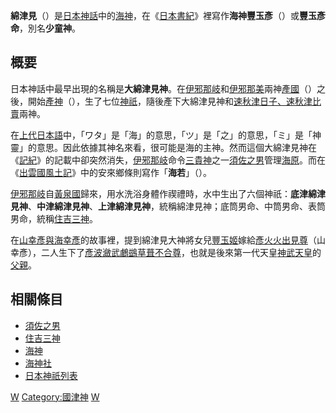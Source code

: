 {{Infobox deity|type=japanese|god_of=海神|name=大綿津見神|script_name=日文<br>假名|script=綿津見<br>ワタツミ|transliteration_name=罗马字|transliteration=Watatsumi|abode=綿津見神宮|affiliation=[[国津神|国津神]]|offspring=[[宇都志日金析命|宇都志日金析命]]（穂高見命）、<br>[[振魂命|振魂命]]、[[豐玉姬|豐玉姬]]、[[玉依姬|玉依姬]]|other_names=綿津見大神、海神豊玉彦、<br>少童命、海神、和多都美神、<br>和多津見神、綿摘神、海童、<br>大海津見神、大海津美神　等}}

'''綿津見'''（{{lang|ja|ワタツミ}}）是[[日本神話|日本神話]]中的[[海神|海神]]，在《[[日本書紀|日本書紀]]》裡寫作'''海神豐玉彥'''（{{lang|ja|わたつみとよたまびこ}}）或'''豐玉彥命'''，別名'''少童神'''。

== 概要 ==
日本神話中最早出現的名稱是'''大綿津見神'''。在[[伊邪那岐|伊邪那岐]]和[[伊邪那美|伊邪那美]]兩神[[国诞生|產國]]（{{lang|ja|国産み}}）之後，開始[[神誕生|產神]]（{{lang|ja|神産み}}），生了七位[[神祇|神祇]]，隨後產下大綿津見神和[[速秋津日子神與速秋津比賣神|速秋津日子、速秋津比賣]]兩神。

在[[上代日本語|上代日本語]]中，「ワタ」是「海」的意思，「ツ」是「之」的意思，「ミ」是「神靈」的意思。因此依據其神名來看，很可能是海的主神。然而這個大綿津見神在《[[記紀|記紀]]》的記載中卻突然消失，[[伊邪那岐|伊邪那岐]]命令[[三貴子|三貴神]]之一[[須佐之男|須佐之男]]管理[[海洋|海原]]。而在《[[出雲國風土記|出雲國風土記]]》中的安來鄉條則寫作「'''海若'''」（{{lang|ja|ワダツミ}}）。

[[伊邪那岐|伊邪那岐]]自[[黃泉|黃泉國]]歸來，用水洗浴身體作禊禮時，水中生出了六個神祇：'''底津綿津見神'''、'''中津綿津見神'''、'''上津綿津見神'''，統稱綿津見神；底筒男命、中筒男命、表筒男命，統稱[[住吉三神|住吉三神]]。

在[[山幸彥與海幸彥|山幸彥與海幸彥]]的故事裡，提到綿津見大神將女兒[[豐玉姬|豐玉姬]]嫁給[[火折尊|彥火火出見尊]]（山幸彥），二人生下了[[彥波瀲武鸕鷀草葺不合尊|彥波瀲武鸕鷀草葺不合尊]]，也就是後來第一代天皇[[神武天皇|神武天皇]]的[[父親|父親]]。

== 相關條目 ==
* [[須佐之男|須佐之男]]
* [[住吉三神|住吉三神]]
* [[海神|海神]]
* [[海神社|海神社]]
* [[日本神祇列表|日本神祇列表]]

{{Portal|神道|Shinto torii icon vermillion.svg}}
{{wikisource}}

[[Category:日本神祇|W]]
[[Category:國津神|Category:國津神]]
[[Category:海神|W]]

{{myth-stub}}